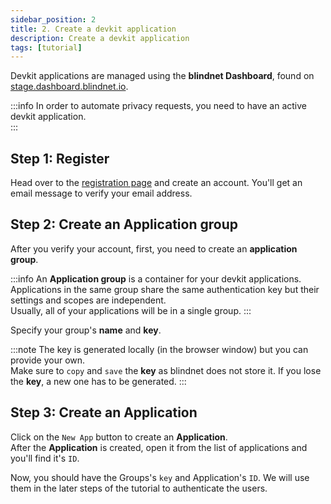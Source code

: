 ```yaml
---
sidebar_position: 2
title: 2. Create a devkit application
description: Create a devkit application
tags: [tutorial]
---
```



Devkit applications are managed using the **blindnet Dashboard**, found on [stage.dashboard.blindnet.io](https://stage.dashboard.blindnet.io).

:::info
In order to automate privacy requests, you need to have an active devkit application.  
:::

## Step 1: Register

Head over to the [registration page](https://stage.dashboard.blindnet.io/register) and create an account.
You'll get an email message to verify your email address.

## Step 2: Create an Application group

After you verify your account, first, you need to create an **application group**.

:::info
An **Application group** is a container for your devkit applications. Applications in the same group share the same authentication key but their settings and scopes are independent.  
Usually, all of your applications will be in a single group.
:::

Specify your group's **name** and **key**.

:::note
The key is generated locally (in the browser window) but you can provide your own.  
Make sure to `copy` and `save` the **key** as blindnet does not store it. If you lose the **key**, a new one has to be generated.
:::

## Step 3: Create an Application

Click on the `New App` button to create an **Application**.  
After the **Application** is created, open it from the list of applications and you'll find it's `ID`.

Now, you should have the Groups's `key` and Application's `ID`. We will use them in the later steps of the tutorial to authenticate the users.
